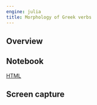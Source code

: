 ```yaml
---
engine: julia
title: Morphology of Greek verbs
---
```



## Overview

## Notebook

[HTML](./findverbs.html)

## Screen capture